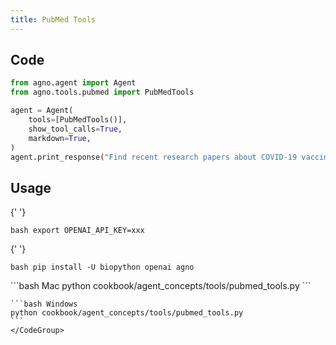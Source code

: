 ```yaml
---
title: PubMed Tools
---
```


## Code

```python cookbook/agent_concepts/tools/pubmed_tools.py
from agno.agent import Agent
from agno.tools.pubmed import PubMedTools

agent = Agent(
    tools=[PubMedTools()],
    show_tool_calls=True,
    markdown=True,
)
agent.print_response("Find recent research papers about COVID-19 vaccines")
```

## Usage

<Steps>
  <Snippet file="create-venv-step.mdx" />

{' '}

<Step title="Set your API key">```bash export OPENAI_API_KEY=xxx ```</Step>

{' '}

<Step title="Install libraries">```bash pip install -U biopython openai agno ```</Step>

  <Step title="Run Agent">
    <CodeGroup>
    ```bash Mac
    python cookbook/agent_concepts/tools/pubmed_tools.py
    ```

    ```bash Windows
    python cookbook/agent_concepts/tools/pubmed_tools.py
    ```
    </CodeGroup>

  </Step>
</Steps>
